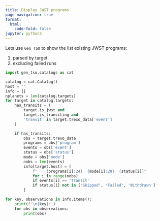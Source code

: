```yaml
---
title: Display JWST programs
page-navigation: true
format: 
  html:
    code-fold: false
jupyter: python3
---
```


Lets use `Gen TSO` to show the list existing JWST programs:

1. parsed by target
2. excluding failed runs

```python

import gen_tso.catalogs as cat

catalog = cat.Catalog()
host = ''
info = {}
nplanets = len(catalog.targets)
for target in catalog.targets:
    has_transits = (
        target.is_jwst and
        target.is_transiting and
        'transit' in target.trexo_data['event']
    )

    if has_transits:
        obs = target.trexo_data
        programs = obs['program']
        events = obs['event']
        status = obs['status']
        mode = obs['mode']
        nobs = len(events)
        info[target.host] = [
            f"    {programs[i]:24}  {mode[i]:20}  {status[i]}"
            for i in range(nobs)
            if events[i] == 'transit'
            if status[i] not in ['Skipped', 'Failed', 'Withdrawn']
        ]

for key, observations in info.items():
    print(f'\n{key}:')
    for obs in observations:
        print(obs)
```


